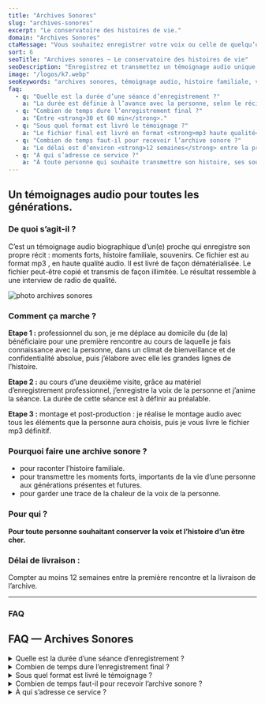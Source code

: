 ```yaml
---
title: "Archives Sonores"
slug: "archives-sonores"
excerpt: "Le conservatoire des histoires de vie."
domain: "Archives Sonores"
ctaMessage: "Vous souhaitez enregistrer votre voix ou celle de quelqu’un que vous aimez ? Contactez-moi"
sort: 6
seoTitle: "Archives sonores — Le conservatoire des histoires de vie"
seoDescription: "Enregistrez et transmettez un témoignage audio unique. Des archives sonores pour préserver l’histoire familiale, partager des souvenirs et garder la voix d’un proche."
image: "/logos/k7.webp"
seoKeywords: "archives sonores, témoignage audio, histoire familiale, voix de proche, biographie sonore, souvenir audio"
faq:
  - q: "Quelle est la durée d’une séance d’enregistrement ?"
    a: "La durée est définie à l’avance avec la personne, selon le récit souhaité. Généralement, la séance dure entre <strong>30 min et 2h</strong>."
  - q: "Combien de temps dure l’enregistrement final ?"
    a: "Entre <strong>30 et 60 min</strong>."
  - q: "Sous quel format est livré le témoignage ?"
    a: "Le fichier final est livré en format <strong>mp3 haute qualité</strong>, prêt à être conservé, copié et partagé sans limite."
  - q: "Combien de temps faut-il pour recevoir l’archive sonore ?"
    a: "Le délai est d’environ <strong>12 semaines</strong> entre la première rencontre et la livraison du fichier final."
  - q: "À qui s’adresse ce service ?"
    a: "À toute personne qui souhaite transmettre son histoire, ses souvenirs et sa voix aux générations futures."
---
```


## Un témoignages audio pour toutes les générations. 


### De quoi s’agit-il ?  

C’est un témoignage audio biographique d’un(e) proche qui enregistre son propre récit : moments forts, histoire familiale, souvenirs. Ce fichier est au format mp3 , en haute qualité audio. Il est livré de façon dématérialisée. Le fichier peut-être copié et transmis de façon illimitée. Le résultat ressemble à une interview de radio de qualité.

![photo archives sonores](/images/archives-sonores/archives-sonores.webp)

### Comment ça marche ?

**Etape 1 :** professionnel du son, je me déplace au domicile du (de la) bénéficiaire pour une première rencontre au cours de laquelle je fais connaissance avec la personne, dans un climat de bienveillance et de confidentialité absolue, puis j’élabore avec elle les grandes lignes de l’histoire.  

**Etape 2 :** au cours d’une deuxième visite, grâce au matériel d’enregistrement professionnel, j’enregistre la voix de la personne et j’anime la séance. La durée de cette séance est à définir au préalable.  

**Etape 3 :** montage et post-production : je réalise le montage audio avec tous les éléments que la personne aura choisis, puis je vous livre le fichier mp3 définitif.  

### Pourquoi faire une archive sonore ?

- pour raconter l’histoire familiale.
- pour transmettre les moments forts, importants de la vie d’une personne aux générations présentes et futures.
- pour garder une trace de la chaleur de la voix de la personne.

### Pour qui ?

**Pour toute personne souhaitant conserver la voix et l’histoire d’un être cher.**

### Délai de livraison :

Compter au moins 12 semaines entre la première rencontre et la livraison de l’archive.  

---
### FAQ

## FAQ — Archives Sonores

<details>
  <summary>Quelle est la durée d’une séance d’enregistrement ?</summary>
  La durée est définie à l’avance avec la personne, selon le récit souhaité.  
  Généralement, la séance dure entre <strong>30 min et 2h</strong>.
</details>

<details>
  <summary>Combien de temps dure l’enregistrement final ?</summary>
  Entre <strong>30 et 60 min</strong>.
</details>

<details>
  <summary>Sous quel format est livré le témoignage ?</summary>
  Le fichier final est livré en format <strong>mp3 haute qualité</strong>, prêt à être conservé, copié et partagé sans limite.
</details>

<details>
  <summary>Combien de temps faut-il pour recevoir l’archive sonore ?</summary>
  Le délai est d’environ <strong>12 semaines</strong> entre la première rencontre et la livraison du fichier final.
</details>

<details>
  <summary>À qui s’adresse ce service ?</summary>
  À toute personne qui souhaite transmettre son histoire, ses souvenirs et sa voix aux générations futures.
</details>
